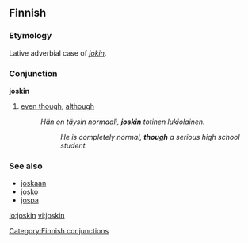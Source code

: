 ==Finnish==

===Etymology===
Lative adverbial case of ''[[jokin]]''.

===Conjunction===
'''joskin'''

# [[even though]], [[although]]
#: ''Hän on täysin normaali, '''joskin''' totinen lukiolainen.''
#:: ''He is completely normal, '''though''' a serious high school student.''

===See also===
*[[joskaan]]
*[[josko]]
*[[jospa]]

[[Category:Finnish conjunctions]]

[[io:joskin]]
[[vi:joskin]]